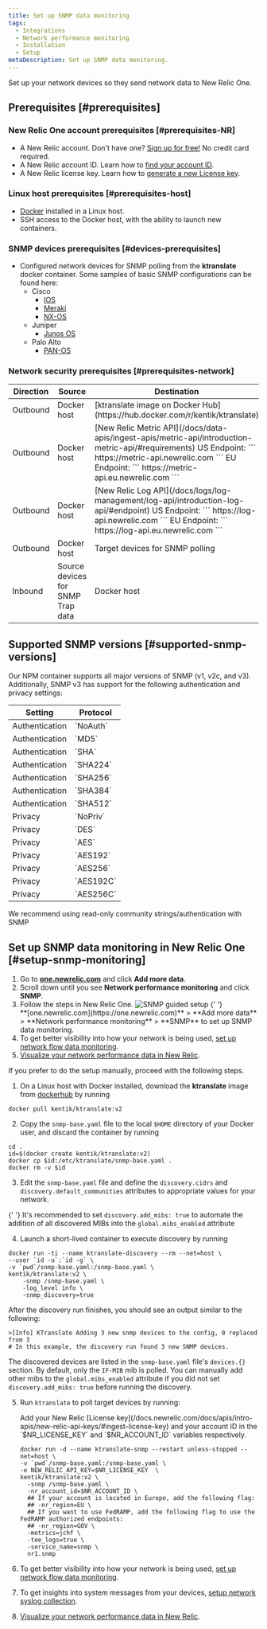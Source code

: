 ```yaml
---
title: Set up SNMP data monitoring
tags:
  - Integrations
  - Network performance monitoring
  - Installation
  - Setup
metaDescription: Set up SNMP data monitoring.
---
```


Set up your network devices so they send network data to New Relic One.

## Prerequisites [#prerequisites]

### New Relic One account prerequisites [#prerequisites-NR]

- A New Relic account. Don't have one? [Sign up for free!](https://newrelic.com/signup) No credit card required.
- A New Relic account ID. Learn how to [find your account ID](/docs/accounts/accounts-billing/account-setup/account-id/).
- A New Relic license key. Learn how to [generate a new License key](/docs/apis/intro-apis/new-relic-api-keys/#ingest-license-key).

### Linux host prerequisites [#prerequisites-host]

- [Docker](https://docs.docker.com/engine/install/) installed in a Linux host.
- SSH access to the Docker host, with the ability to launch new containers.

### SNMP devices prerequisites [#devices-prerequisites]

- Configured network devices for SNMP polling from the **ktranslate** docker container. Some samples of basic SNMP configurations can be found here:
  - Cisco
    - [IOS](https://www.cisco.com/c/en/us/td/docs/ios-xml/ios/snmp/configuration/xe-16/snmp-xe-16-book/nm-snmp-cfg-snmp-support.html#GUID-98F0633A-F3BA-4C59-B886-F523099D3AE5)
    - [Meraki](https://documentation.meraki.com/General_Administration/Monitoring_and_Reporting/SNMP_Overview_and_Configuration)
    - [NX-OS](https://www.cisco.com/c/en/us/td/docs/switches/datacenter/sw/4_2/nx-os/system_management/configuration/guide/sm_nx_os_cli/sm_9snmp.html#wp1056898)
  - Juniper
    - [Junos OS](https://www.juniper.net/documentation/us/en/software/junos/network-mgmt/topics/topic-map/configuring-basic-snmp.html)
  - Palo Alto
    - [PAN-OS](https://docs.paloaltonetworks.com/pan-os/10-1/pan-os-web-interface-help/device/device-setup-operations/enable-snmp-monitoring.html)

### Network security prerequisites [#prerequisites-network]

<table>
  <thead>
    <tr>
      <th style={{ width: '100px' }}>Direction</th>
      <th>Source</th>
      <th>Destination</th>
      <th>Ports</th>
      <th>Protocol</th>
    </tr>
  </thead>
  <tbody>
    <tr>
      <td>Outbound</td>
      <td>Docker host</td>
      <td>
        [ktranslate image on Docker
        Hub](https://hub.docker.com/r/kentik/ktranslate)
      </td>
      <td>443</td>
      <td>TCP</td>
    </tr>
    <tr>
      <td>Outbound</td>
      <td>Docker host</td>
      <td>
        [New Relic Metric
        API](/docs/data-apis/ingest-apis/metric-api/introduction-metric-api/#requirements)
        US Endpoint: ``` https://metric-api.newrelic.com ``` EU
        Endpoint: ``` https://metric-api.eu.newrelic.com ```
      </td>
      <td>443</td>
      <td>TCP</td>
    </tr>
    <tr>
      <td>Outbound</td>
      <td>Docker host</td>
      <td>
        [New Relic Log
        API](/docs/logs/log-management/log-api/introduction-log-api/#endpoint)
        US Endpoint: ``` https://log-api.newrelic.com ``` EU Endpoint: ```
        https://log-api.eu.newrelic.com ```
      </td>
      <td>443</td>
      <td>TCP</td>
    </tr>
    <tr>
      <td>Outbound</td>
      <td>Docker host</td>
      <td>Target devices for SNMP polling</td>
      <td>161 (default)</td>
      <td>UDP</td>
    </tr>
    <tr>
      <td>Inbound</td>
      <td>Source devices for SNMP Trap data</td>
      <td>Docker host</td>
      <td>162 (default)</td>
      <td>UDP</td>
    </tr>
  </tbody>
</table>

## Supported SNMP versions [#supported-snmp-versions]

Our NPM container supports all major versions of SNMP (v1, v2c, and v3). Additionally, SNMP v3 has support for the following authentication and privacy settings:

<table>
  <thead>
    <tr>
      <th style={{ width: '300px' }}>Setting</th>
      <th>Protocol</th>
    </tr>
  </thead>
  <tbody>
    <tr>
      <td>Authentication</td>
      <td>`NoAuth`</td>
    </tr>
    <tr>
      <td>Authentication</td>
      <td>`MD5`</td>
    </tr>
    <tr>
      <td>Authentication</td>
      <td>`SHA`</td>
    </tr>
    <tr>
      <td>Authentication</td>
      <td>`SHA224`</td>
    </tr>
    <tr>
      <td>Authentication</td>
      <td>`SHA256`</td>
    </tr>
    <tr>
      <td>Authentication</td>
      <td>`SHA384`</td>
    </tr>
    <tr>
      <td>Authentication</td>
      <td>`SHA512`</td>
    </tr>
    <tr>
      <td>Privacy</td>
      <td>`NoPriv`</td>
    </tr>
    <tr>
      <td>Privacy</td>
      <td>`DES`</td>
    </tr>
    <tr>
      <td>Privacy</td>
      <td>`AES`</td>
    </tr>
    <tr>
      <td>Privacy</td>
      <td>`AES192`</td>
    </tr>
    <tr>
      <td>Privacy</td>
      <td>`AES256`</td>
    </tr>
    <tr>
      <td>Privacy</td>
      <td>`AES192C`</td>
    </tr>
    <tr>
      <td>Privacy</td>
      <td>`AES256C`</td>
    </tr>
  </tbody>
</table>

<Callout variant="tip">
  We recommend using read-only community strings/authentication with SNMP
</Callout>

## Set up SNMP data monitoring in New Relic One [#setup-snmp-monitoring]

1. Go to **[one.newrelic.com](https://one.newrelic.com)** and click **Add more data**.
2. Scroll down until you see **Network performance monitoring** and click **SNMP**.
3. Follow the steps in New Relic One.
   ![SNMP guided setup](./images/snmp-guided-install.png 'SNMP guided setup')
   {' '}
   <figcaption>
     **[one.newrelic.com](https://one.newrelic.com)** > **Add more data** >
     **Network performance monitoring** > **SNMP** to set up SNMP data
     monitoring.
   </figcaption>
4. To get better visibility into how your network is being used, [set up network flow data monitoring](/docs/network-performance-monitoring/setup-performance-monitoring/network-flow-monitoring).
5. [Visualize your network performance data in New Relic](/docs/network-performance-monitoring/monitoring-network-data/visualize-network-data).

<CollapserGroup>
  <Collapser
    id="manual-setup"
    title="Manual setup"
  >
  If you prefer to do the setup manually, proceed with the following steps.

1. On a Linux host with Docker installed, download the **ktranslate** image from [dockerhub](https://hub.docker.com/) by running

```shell
docker pull kentik/ktranslate:v2
```

2. Copy the `snmp-base.yaml` file to the local `$HOME` directory of your Docker user, and discard the container by running

```shell
cd .
id=$(docker create kentik/ktranslate:v2)
docker cp $id:/etc/ktranslate/snmp-base.yaml .
docker rm -v $id
```

3. Edit the `snmp-base.yaml` file and define the `discovery.cidrs` and `discovery.default_communities` attributes to appropriate values for your network.

{' '}
<Callout variant="tip">
  It's recommended to set `discovery.add_mibs: true` to automate the addition of
  all discovered MIBs into the `global.mibs_enabled` attribute
</Callout>

4. Launch a short-lived container to execute discovery by running

```shell
docker run -ti --name ktranslate-discovery --rm --net=host \
--user `id -u`:`id -g` \
-v `pwd`/snmp-base.yaml:/snmp-base.yaml \
kentik/ktranslate:v2 \
    -snmp /snmp-base.yaml \
    -log_level info \
    -snmp_discovery=true
```

After the discovery run finishes, you should see an output similar to the following:

```shell
>[Info] KTranslate Adding 3 new snmp devices to the config, 0 replaced from 3
# In this example, the discovery run found 3 new SNMP devices.
```

The discovered devices are listed in the `snmp-base.yaml` file's `devices.{}` section. By default, only the `IF-MIB` mib is polled. You can manually add other mibs to the `global.mibs_enabled` attribute if you did not set `discovery.add_mibs: true` before running the discovery.

5. Run `ktranslate` to poll target devices by running:


    <Callout variant="tip">
    Add your New Relic [License key](/docs.newrelic.com/docs/apis/intro-apis/new-relic-api-keys/#ingest-license-key) and your account ID in the `$NR_LICENSE_KEY` and `$NR_ACCOUNT_ID` variables respectively.
    </Callout>

    ```shell
    docker run -d --name ktranslate-snmp --restart unless-stopped --net=host \
    -v `pwd`/snmp-base.yaml:/snmp-base.yaml \
    -e NEW_RELIC_API_KEY=$NR_LICENSE_KEY  \
    kentik/ktranslate:v2 \
      -snmp /snmp-base.yaml \
      -nr_account_id=$NR_ACCOUNT_ID \
      ## If your account is located in Europe, add the following flag:
      ## -nr_region=EU \
      ## If you want to use FedRAMP, add the following flag to use the FedRAMP authorized endpoints:
      ## -nr_region=GOV \
      -metrics=jchf \
      -tee_logs=true \
      -service_name=snmp \
      nr1.snmp
    ```

6. To get better visibility into how your network is being used, [set up network flow data monitoring](/docs/network-performance-monitoring/setup-performance-monitoring/network-flow-monitoring).

7. To get insights into system messages from your devices, [setup network syslog collection](/docs/network-performance-monitoring/setup-performance-monitoring/network-syslog-monitoring).

8. [Visualize your network performance data in New Relic](/docs/network-performance-monitoring/monitoring-network-data/visualize-network-data).
     </Collapser>
</CollapserGroup>
